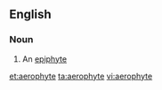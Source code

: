 ==English==

===Noun===
{{en-noun}}

# An [[epiphyte]]

[[et:aerophyte]]
[[ta:aerophyte]]
[[vi:aerophyte]]